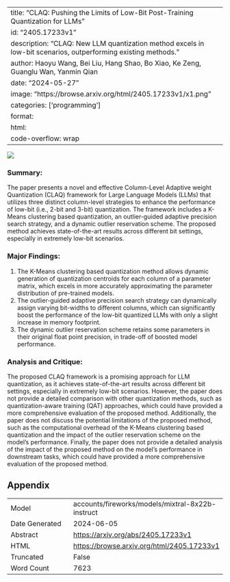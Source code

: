
---
title: "CLAQ: Pushing the Limits of Low-Bit Post-Training Quantization for LLMs"
id: "2405.17233v1"
description: "CLAQ: New LLM quantization method excels in low-bit scenarios, outperforming existing methods."
author: Haoyu Wang, Bei Liu, Hang Shao, Bo Xiao, Ke Zeng, Guanglu Wan, Yanmin Qian
date: "2024-05-27"
image: "https://browse.arxiv.org/html/2405.17233v1/x1.png"
categories: ['programming']
format:
  html:
    code-overflow: wrap
---

![](https://browse.arxiv.org/html/2405.17233v1/x1.png)

### Summary:

The paper presents a novel and effective Column-Level Adaptive weight Quantization (CLAQ) framework for Large Language Models (LLMs) that utilizes three distinct column-level strategies to enhance the performance of low-bit (i.e., 2-bit and 3-bit) quantization. The framework includes a K-Means clustering based quantization, an outlier-guided adaptive precision search strategy, and a dynamic outlier reservation scheme. The proposed method achieves state-of-the-art results across different bit settings, especially in extremely low-bit scenarios.

### Major Findings:

1. The K-Means clustering based quantization method allows dynamic generation of quantization centroids for each column of a parameter matrix, which excels in more accurately approximating the parameter distribution of pre-trained models.
2. The outlier-guided adaptive precision search strategy can dynamically assign varying bit-widths to different columns, which can significantly boost the performance of the low-bit quantized LLMs with only a slight increase in memory footprint.
3. The dynamic outlier reservation scheme retains some parameters in their original float point precision, in trade-off of boosted model performance.

### Analysis and Critique:

The proposed CLAQ framework is a promising approach for LLM quantization, as it achieves state-of-the-art results across different bit settings, especially in extremely low-bit scenarios. However, the paper does not provide a detailed comparison with other quantization methods, such as quantization-aware training (QAT) approaches, which could have provided a more comprehensive evaluation of the proposed method. Additionally, the paper does not discuss the potential limitations of the proposed method, such as the computational overhead of the K-Means clustering based quantization and the impact of the outlier reservation scheme on the model's performance. Finally, the paper does not provide a detailed analysis of the impact of the proposed method on the model's performance in downstream tasks, which could have provided a more comprehensive evaluation of the proposed method.

## Appendix

|          |          |
|----------|----------|
| Model     | accounts/fireworks/models/mixtral-8x22b-instruct       |
| Date Generated     | 2024-06-05       |
| Abstract | [https://arxiv.org/abs/2405.17233v1](https://arxiv.org/abs/2405.17233v1)        |
| HTML     | [https://browse.arxiv.org/html/2405.17233v1](https://browse.arxiv.org/html/2405.17233v1)       |
| Truncated       | False       |
| Word Count       | 7623       |